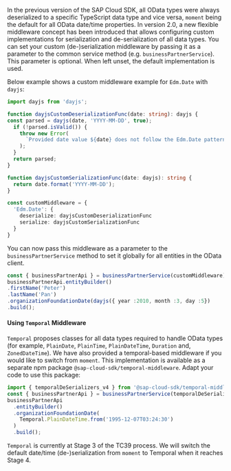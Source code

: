 In the previous version of the SAP Cloud SDK, all OData types were always deserialized to a specific TypeScript data type and vice versa, `moment` being the default for all OData date/time properties.
In version 2.0, a new flexible middleware concept has been introduced that allows configuring custom implementations for serialization and de-serialization of all data types.
You can set your custom (de-)serialization middleware by passing it as a parameter to the common service method (e.g. `businessPartnerService`).
This parameter is optional.
When left unset, the default implementation is used.

Below example shows a custom middleware example for `Edm.Date` with `dayjs`:

```ts
import dayjs from 'dayjs';

function dayjsCustomDeserializationFunc(date: string): dayjs {
const parsed = dayjs(date, 'YYYY-MM-DD', true);
  if (!parsed.isValid()) {
    throw new Error(
      `Provided date value ${date} does not follow the Edm.Date pattern: YYYY-MM-DD`
    );
  }
  return parsed;
}

function dayjsCustomSerializationFunc(date: dayjs): string {
  return date.format('YYYY-MM-DD');
}

const customMiddleware = {
  'Edm.Date': {
    deserialize: dayjsCustomDeserializationFunc
    serialize: dayjsCustomSerializationFunc
  }
}
```

You can now pass this middleware as a parameter to the `businessPartnerService` method to set it globally for all entities in the OData client.

```ts
const { businessPartnerApi } = businessPartnerService(customMiddleware);
businessPartnerApi.entityBuilder()
.firstName('Peter')
.lastName('Pan')
.organizationFoundationDate(dayjs({ year :2010, month :3, day :5})
.build();
```

#### Using `Temporal` Middleware

`Temporal` proposes classes for all data types required to handle OData types (for example, `PlainDate`, `PlainTime`, `PlainDateTime`, `Duration` and, `ZonedDateTime`).
We have also provided a temporal-based middleware if you would like to switch from `moment`.
This implementation is available as a separate npm package `@sap-cloud-sdk/temporal-middleware`.
Adapt your code to use this package:

```ts
import { temporalDeSerializers_v4 } from '@sap-cloud-sdk/temporal-middleware';
const { businessPartnerApi } = businessPartnerService(temporalDeSerializers_v4);
businessPartnerApi
  .entityBuilder()
  .organizationFoundationDate(
    Temporal.PlainDateTime.from('1995-12-07T03:24:30')
  )
  .build();
```

`Temporal` is currently at Stage 3 of the TC39 process. We will switch the default date/time (de-)serialization from `moment` to Temporal when it reaches Stage 4.
